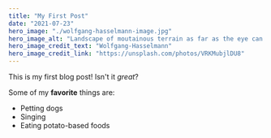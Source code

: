 ```yaml
---
title: "My First Post"
date: "2021-07-23"
hero_image: "./wolfgang-hasselmann-image.jpg"
hero_image_alt: "Landscape of moutainous terrain as far as the eye can see"
hero_image_credit_text: "Wolfgang-Hasselmann"
hero_image_credit_link: "https://unsplash.com/photos/VRKMubjlDU8"
---
```


This is my first blog post! Isn't it *great*?

Some of my **favorite** things are:

* Petting dogs
* Singing
* Eating potato-based foods
